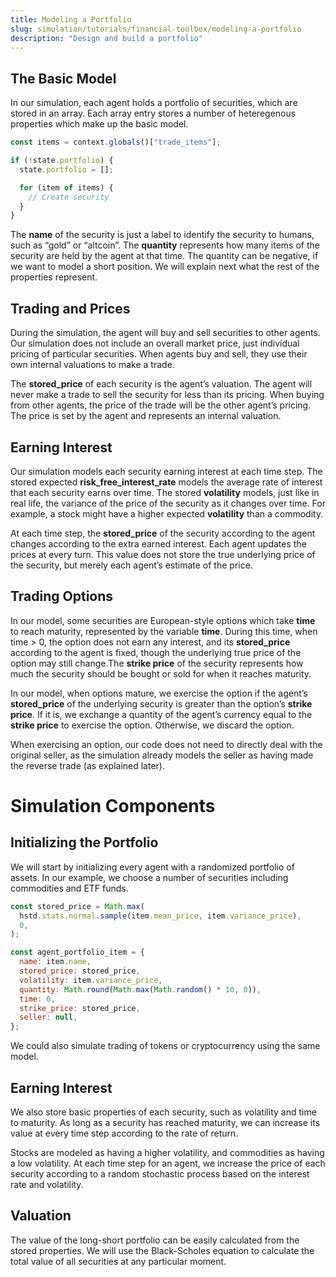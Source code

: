 ```yaml
---
title: Modeling a Portfolio
slug: simulation/tutorials/financial-toolbox/modeling-a-portfolio
description: "Design and build a portfolio"
---
```


## The Basic Model

In our simulation, each agent holds a portfolio of securities, which are stored in an array. Each array entry stores a number of heteregenous properties which make up the basic model.

```javascript
const items = context.globals()["trade_items"];

if (!state.portfolio) {
  state.portfolio = [];

  for (item of items) {
    // Create security
  }
}
```

The **name** of the security is just a label to identify the security to humans, such as “gold” or “altcoin”. The **quantity** represents how many items of the security are held by the agent at that time. The quantity can be negative, if we want to model a short position. We will explain next what the rest of the properties represent.

## Trading and Prices

During the simulation, the agent will buy and sell securities to other agents. Our simulation does not include an overall market price, just individual pricing of particular securities. When agents buy and sell, they use their own internal valuations to make a trade.

The **stored_price** of each security is the agent’s valuation. The agent will never make a trade to sell the security for less than its pricing. When buying from other agents, the price of the trade will be the other agent’s pricing. The price is set by the agent and represents an internal valuation.

## Earning Interest

Our simulation models each security earning interest at each time step. The stored expected **risk_free_interest_rate** models the average rate of interest that each security earns over time. The stored **volatility** models, just like in real life, the variance of the price of the security as it changes over time. For example, a stock might have a higher expected **volatility** than a commodity.

At each time step, the **stored_price** of the security according to the agent changes according to the extra earned interest. Each agent updates the prices at every turn. This value does not store the true underlying price of the security, but merely each agent’s estimate of the price.

## Trading Options

In our model, some securities are European-style options which take **time** to reach maturity, represented by the variable **time**. During this time, when time > 0, the option does not earn any interest, and its **stored_price** according to the agent is fixed, though the underlying true price of the option may still change.The **strike price** of the security represents how much the security should be bought or sold for when it reaches maturity.

In our model, when options mature, we exercise the option if the agent’s **stored_price** of the underlying security is greater than the option’s **strike price**. If it is, we exchange a quantity of the agent’s currency equal to the **strike price** to exercise the option. Otherwise, we discard the option.

When exercising an option, our code does not need to directly deal with the original seller, as the simulation already models the seller as having made the reverse trade (as explained later).

# Simulation Components

## Initializing the Portfolio

We will start by initializing every agent with a randomized portfolio of assets. In our example, we choose a number of securities including commodities and ETF funds.

```javascript
const stored_price = Math.max(
  hstd.stats.normal.sample(item.mean_price, item.variance_price),
  0,
);

const agent_portfolio_item = {
  name: item.name,
  stored_price: stored_price,
  volatility: item.variance_price,
  quantity: Math.round(Math.max(Math.random() * 10, 0)),
  time: 0,
  strike_price: stored_price,
  seller: null,
};
```

We could also simulate trading of tokens or cryptocurrency using the same model.

## Earning Interest

We also store basic properties of each security, such as volatility and time to maturity. As long as a security has reached maturity, we can increase its value at every time step according to the rate of return.

Stocks are modeled as having a higher volatility, and commodities as having a low volatility. At each time step for an agent, we increase the price of each security according to a random stochastic process based on the interest rate and volatility.

## Valuation

The value of the long-short portfolio can be easily calculated from the stored properties. We will use the Black-Scholes equation to calculate the total value of all securities at any particular moment.
